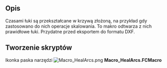 <languages/>
{{Macro
|Name=HealArcs
|Name/pl=HealArcs
|Icon=Macro_HealArcs.png
|Description=Czasami łuki są przekształcane w krzywą złożoną, na przykład gdy zastosowano do nich operacje skalowania. To makro odtwarza z nich prawidłowe łuki. Przydatne przed eksportem do formatu DXF. 
|Author=Yorik
|Version=0.1
|Date=2011-09-24
|FCVersion=Wszystkie|Download=[https://www.freecadweb.org/wiki/images/5/5a/Macro_HealArcs.png Ikonka paska narzędzi]
}}

==Opis==
Czasami łuki są przekształcane w krzywą złożoną, na przykład gdy zastosowano do nich operacje skalowania. To makro odtwarza z nich prawidłowe łuki. Przydatne przed eksportem do formatu DXF.

==Tworzenie skryptów==

Ikonka paska narzędzi [[Image:Macro_HealArcs.png]]
'''Macro_HealArcs.FCMacro'''

{{MacroCode|code=

try:
    import DraftGeomUtils as fcgeo
except:
    from draftlibs import fcgeo
import FreeCAD,FreeCADGui,Part

sel = FreeCADGui.Selection.getSelection()
if not sel:
    FreeCAD.Console.PrintWarning("Select something first!")
else:
    removeList = []
    for obj in sel:
        ed = obj.Shape.Edges[0]
        arc = fcgeo.arcFromSpline(ed)
        if arc:
            Part.show(arc)
            removeList.append(obj.Name)
    FreeCAD.ActiveDocument.recompute()
    print("removing", removeList)
    for n in removeList:
        FreeCAD.ActiveDocument.removeObject(n)
}}
{{clear}}